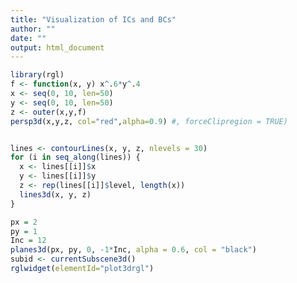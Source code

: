 ```yaml
---
title: "Visualization of ICs and BCs"
author: ""
date: ""
output: html_document
---
```


```r
library(rgl)
f <- function(x, y) x^.6*y^.4
x <- seq(0, 10, len=50) 
y <- seq(0, 10, len=50) 
z <- outer(x,y,f) 
persp3d(x,y,z, col="red",alpha=0.9) #, forceClipregion = TRUE) 


lines <- contourLines(x, y, z, nlevels = 30)
for (i in seq_along(lines)) {
  x <- lines[[i]]$x
  y <- lines[[i]]$y
  z <- rep(lines[[i]]$level, length(x))
  lines3d(x, y, z)
}

px = 2
py = 1
Inc = 12
planes3d(px, py, 0, -1*Inc, alpha = 0.6, col = "black")
subid <- currentSubscene3d()
rglwidget(elementId="plot3drgl")
```
